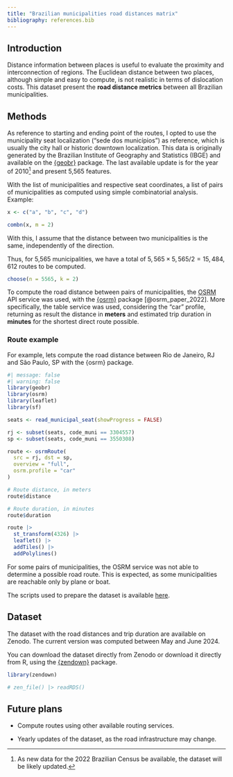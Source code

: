 ```yaml
---
title: "Brazilian municipalities road distances matrix"
bibliography: references.bib
---
```


## Introduction

Distance information between places is useful to evaluate the proximity and interconnection of regions. The Euclidean distance between two places, although simple and easy to compute, is not realistic in terms of dislocation costs. This dataset present the **road distance metrics** between all Brazilian municipalities.

## Methods

As reference to starting and ending point of the routes, I opted to use the municipality seat localization ("sede dos municípios") as reference, which is usually the city hall or historic downtown localization. This data is originally generated by the Brazilian Institute of Geography and Statistics (IBGE) and available on the [{geobr}](https://ipeagit.github.io/geobr/) package. The last available update is for the year of 2010[^1] and present 5,565 features.

[^1]: As new data for the 2022 Brazilian Census be available, the dataset will be likely updated.

With the list of municipalities and respective seat coordinates, a list of pairs of municipalities as computed using simple combinatorial analysis. Example:

```r
x <- c("a", "b", "c", "d")

combn(x, m = 2)
```

::: callout-note
With this, I assume that the distance between two municipalities is the same, independently of the direction.
:::

Thus, for 5,565 municipalities, we have a total of $5,565 \times 5,565 / 2 = 15,484,612$ routes to be computed.

```r
choose(n = 5565, k = 2)
```

To compute the road distance between pairs of municipalities, the [OSRM](http://project-osrm.org/) API service was used, with the [{osrm}](https://cran.r-project.org/package=osrm) package [@osrm_paper_2022]. More specifically, the table service was used, considering the "car" profile, returning as result the distance in **meters** and estimated trip duration in **minutes** for the shortest direct route possible.

### Route example

For example, lets compute the road distance between Rio de Janeiro, RJ and São Paulo, SP with the {osrm} package.

```r
#| message: false
#| warning: false
library(geobr)
library(osrm)
library(leaflet)
library(sf)

seats <- read_municipal_seat(showProgress = FALSE)

rj <- subset(seats, code_muni == 3304557)
sp <- subset(seats, code_muni == 3550308)

route <- osrmRoute(
  src = rj, dst = sp, 
  overview = "full",
  osrm.profile = "car"
)
```

```r
# Route distance, in meters
route$distance
```

```r
# Route duration, in minutes
route$duration
```

```r
route |>
  st_transform(4326) |>
  leaflet() |>
  addTiles() |>
  addPolylines()
```

::: callout-important
For some pairs of municipalities, the OSRM service was not able to determine a possible road route. This is expected, as some municipalities are reachable only by plane or boat.
:::

The scripts used to prepare the dataset is available [here](https://github.com/rfsaldanha/distbrasil).

## Dataset

The dataset with the road distances and trip duration are available on Zenodo. The current version was computed between May and June 2024.

You can download the dataset directly from Zenodo or download it directly from R, using the [{zendown}](https://rfsaldanha.github.io/zendown/) package.

```r
library(zendown)

# zen_file() |> readRDS()
```

## Future plans

-   Compute routes using other available routing services.

-   Yearly updates of the dataset, as the road infrastructure may change.
